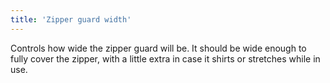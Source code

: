 ```yaml
---
title: 'Zipper guard width'
---
```


Controls how wide the zipper guard will be. It should be wide enough to fully
cover the zipper, with a little extra in case it shirts or stretches while in
use.
